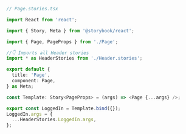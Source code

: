 ```ts
// Page.stories.tsx

import React from 'react';

import { Story, Meta } from '@storybook/react';

import { Page, PageProps } from './Page';

//👇 Imports all Header stories
import * as HeaderStories from './Header.stories';

export default {
  title: 'Page',
  component: Page,
} as Meta;

const Template: Story<PageProps> = (args) => <Page {...args} />;

export const LoggedIn = Template.bind({});
LoggedIn.args = {
  ...HeaderStories.LoggedIn.args,
};
```
